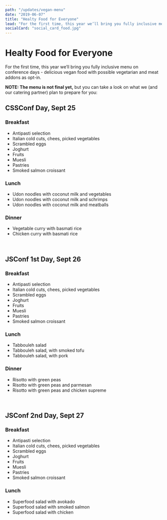 ```yaml
---
path: "/updates/vegan-menu"
date: "2019-06-07"
title: "Healty Food for Everyone"
lead: "For the first time, this year we’ll bring you fully inclusive menu on conference days - delicious vegan food with possible vegetarian and meat addons as opt-in."
socialCard: "social_card_food.jpg"
---
```


# Healty Food for Everyone

For the first time, this year we’ll bring you fully inclusive menu on
conference days - delicious vegan food with possible vegetarian and meat
addons as opt-in.

**NOTE: The menu is not final yet,** but you can take a look on what we
(and our catering partner) plan to prepare for you:



## CSSConf Day, Sept 25

### Breakfast

 - Antipasti selection
 - Italian cold cuts, chees, picked vegetables
 - Scrambled eggs
 - Joghurt
 - Fruits <a name="js-day-1" />
 - Muesli
 - Pastries
 - Smoked salmon croissant

### Lunch

 - Udon noodles with coconut milk and vegetables
 - Udon noodles with coconut milk and schrimps
 - Udon noodles with coconut milk and meatballs

### Dinner

 - Vegetable curry with basmati rice
 - Chicken curry with basmati rice

<br />

## JSConf 1st Day, Sept 26

### Breakfast

 - Antipasti selection
 - Italian cold cuts, chees, picked vegetables
 - Scrambled eggs
 - Joghurt
 - Fruits
 - Muesli
 - Pastries
 - Smoked salmon croissant

### Lunch

 - Tabbouleh salad
 - Tabbouleh salad, with smoked tofu
 - Tabbouleh salad, with pork

### Dinner

 - Risotto with green peas
 - Risotto with green peas and parmesan
 - Risotto with green peas and chicken supreme

<br />

<a name="js-day-2" />

## JSConf 2nd Day, Sept 27

### Breakfast

 - Antipasti selection
 - Italian cold cuts, chees, picked vegetables
 - Scrambled eggs
 - Joghurt
 - Fruits
 - Muesli
 - Pastries
 - Smoked salmon croissant

### Lunch

 - Superfood salad with avokado
 - Superfood salad with smoked salmon
 - Superfood salad with chicken
